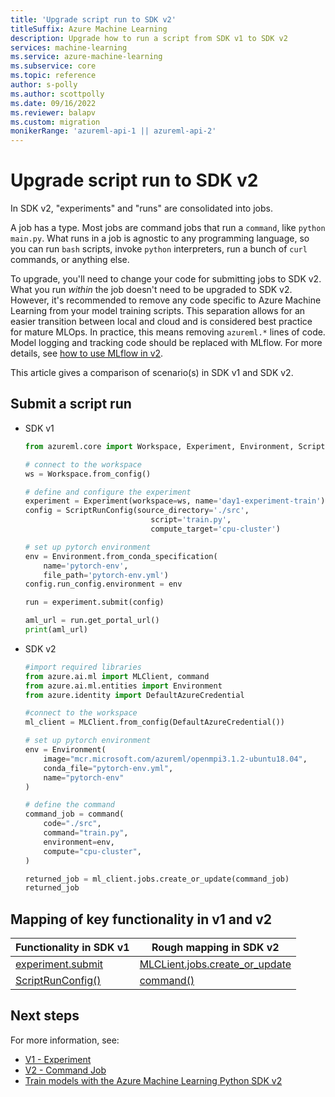 ```yaml
---
title: 'Upgrade script run to SDK v2'
titleSuffix: Azure Machine Learning
description: Upgrade how to run a script from SDK v1 to SDK v2
services: machine-learning
ms.service: azure-machine-learning
ms.subservice: core
ms.topic: reference
author: s-polly
ms.author: scottpolly
ms.date: 09/16/2022
ms.reviewer: balapv
ms.custom: migration
monikerRange: 'azureml-api-1 || azureml-api-2'
---
```


# Upgrade script run to SDK v2

In SDK v2, "experiments" and "runs" are consolidated into jobs.

A job has a type. Most jobs are command jobs that run a `command`, like `python main.py`. What runs in a job is agnostic to any programming language, so you can run `bash` scripts, invoke `python` interpreters, run a bunch of `curl` commands, or anything else.

To upgrade, you'll need to change your code for submitting jobs to SDK v2. What you run _within_ the job doesn't need to be upgraded to SDK v2. However, it's recommended to remove any code specific to Azure Machine Learning from your model training scripts. This separation allows for an easier transition between local and cloud and is considered best practice for mature MLOps. In practice, this means removing `azureml.*` lines of code. Model logging and tracking code should be replaced with MLflow. For more details, see [how to use MLflow in v2](how-to-use-mlflow-cli-runs.md).

This article gives a comparison of scenario(s) in SDK v1 and SDK v2.

## Submit a script run

* SDK v1

    ```python
    from azureml.core import Workspace, Experiment, Environment, ScriptRunConfig
    
    # connect to the workspace
    ws = Workspace.from_config()
    
    # define and configure the experiment
    experiment = Experiment(workspace=ws, name='day1-experiment-train')
    config = ScriptRunConfig(source_directory='./src',
                                script='train.py',
                                compute_target='cpu-cluster')
    
    # set up pytorch environment
    env = Environment.from_conda_specification(
        name='pytorch-env',
        file_path='pytorch-env.yml')
    config.run_config.environment = env
    
    run = experiment.submit(config)
    
    aml_url = run.get_portal_url()
    print(aml_url)
    ```

* SDK v2

    ```python
    #import required libraries
    from azure.ai.ml import MLClient, command
    from azure.ai.ml.entities import Environment
    from azure.identity import DefaultAzureCredential
    
    #connect to the workspace
    ml_client = MLClient.from_config(DefaultAzureCredential())
    
    # set up pytorch environment
    env = Environment(
        image="mcr.microsoft.com/azureml/openmpi3.1.2-ubuntu18.04",
        conda_file="pytorch-env.yml",
        name="pytorch-env"
    )
    
    # define the command
    command_job = command(
        code="./src",
        command="train.py",
        environment=env,
        compute="cpu-cluster",
    )
    
    returned_job = ml_client.jobs.create_or_update(command_job)
    returned_job
    ```

## Mapping of key functionality in v1 and v2

|Functionality in SDK v1|Rough mapping in SDK v2|
|-|-|
|[experiment.submit](/python/api/azureml-core/azureml.core.experiment.experiment#azureml-core-experiment-experiment-submit)|[MLCLient.jobs.create_or_update](/python/api/azure-ai-ml/azure.ai.ml.mlclient#azure-ai-ml-mlclient-create-or-update)|
|[ScriptRunConfig()](/python/api/azureml-core/azureml.core.scriptrunconfig#constructor)|[command()](/python/api/azure-ai-ml/azure.ai.ml#azure-ai-ml-command)|

## Next steps

For more information, see:

* [V1 - Experiment](/python/api/azureml-core/azureml.core.experiment)
* [V2 - Command Job](/python/api/azure-ai-ml/azure.ai.ml#azure-ai-ml-command)
* [Train models with the Azure Machine Learning Python SDK v2](how-to-train-sdk.md)
